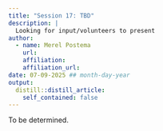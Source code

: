 ```yaml
---
title: "Session 17: TBD"
description: |
  Looking for input/volunteers to present
author:
  - name: Merel Postema 
    url:
    affiliation: 
    affiliation_url: 
date: 07-09-2025 ## month-day-year
output:
  distill::distill_article:
    self_contained: false
---
```


To be determined.


